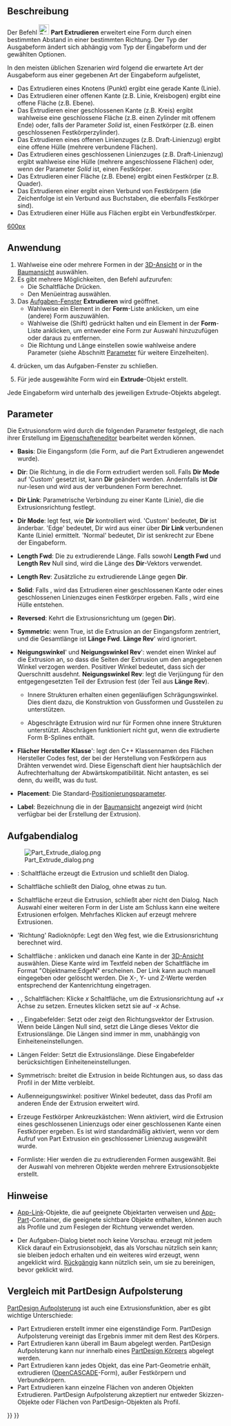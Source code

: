 <languages/>
{{Docnav/de
|[[Part_Builder/de|Formgenerator]]
|[[Part_Revolve/de|Drehen]]
|[[Part_Workbench/de|Part]]
|IconL=Part_Builder.svg
|IconR=Part_Revolve.svg
|IconC=Workbench_Part.svg
}}

{{GuiCommand/de
|Name=Part Extrude
|Name/de=Part Extrudieren
|MenuLocation=Part → Extrudieren...
|Workbenches=[[Part_Workbench/de|Part]]
|SeeAlso=[[Draft_Trimex/de|Draft Trimex]], [[PartDesign_Pad/de|PartDesign Pad]]
}}

<span id="Description"></span>
== Beschreibung ==

Der Befehl [[Image:Part_Extrude.svg|24px]] '''Part Extrudieren''' erweitert eine Form durch einen bestimmten Abstand in einer bestimmten Richtung. Der Typ der Ausgabeform ändert sich abhängig vom Typ der Eingabeform und der gewählten Optionen.

In den meisten üblichen Szenarien wird folgend die erwartete Art der Ausgabeform aus einer gegebenen Art der Eingabeform aufgelistet, 
* Das Extrudieren eines Knotens (Punkt) ergibt eine gerade Kante (Linie).
* Das Extrudieren einer offenen Kante (z.B. Linie, Kreisbogen) ergibt eine offene Fläche (z.B. Ebene).
* Das Extrudieren einer geschlossenen Kante (z.B. Kreis) ergibt wahlweise eine geschlossene Fläche (z.B. einen Zylinder mit offenem Ende) oder, falls der Parameter ''Solid'' {{TRUE}} ist, einen Festkörper (z.B. einen geschlossenen Festkörperzylinder).
* Das Extrudieren eines offenen Linienzuges (z.B. Draft-Linienzug) ergibt eine offene Hülle (mehrere verbundene Flächen).
* Das Extrudieren eines geschlossenen Linienzuges (z.B. Draft-Linienzug) ergibt wahlweise eine Hülle (mehrere angeschlossene Flächen) oder, wenn der Parameter ''Solid'' {{TRUE}} ist, einen Festkörper.
* Das Extrudieren einer Fläche (z.B. Ebene) ergibt einen Festkörper (z.B. Quader).
* Das Extrudieren einer {{Button|[[File:Draft_ShapeString.svg|16px]] [[Draft_ShapeString/de|Draft Textform]]}} ergibt einen Verbund von Festkörpern (die Zeichenfolge ist ein Verbund aus Buchstaben, die ebenfalls Festkörper sind).
* Das Extrudieren einer Hülle aus Flächen ergibt ein Verbundfestkörper.

[[image:Part_Extrude_demo.png|600px]]
{{Caption|Beispiele für Extrusionen}}

<span id="Usage"></span>
==Anwendung==

# Wahlweise eine oder mehrere Formen in der [[3D_view/de|3D-Ansicht]] or in the [[Tree_view/de|Baumansicht]] auswählen.
# Es gibt mehrere Möglichkeiten, den Befehl aufzurufen:
#* Die Schaltfläche {{Button|[[Image:Part_Extrude.svg|16px]] [[Part_Extrude/de|Extrudieren...]]}} Drücken.
#* Den Menüeintrag {{MenuCommand|Part → [[Image:Part_Extrude.svg|16px]] Extrudieren...}} auswählen.
# Das [[Task_panel/de|Aufgaben-Fenster]] '''Extrudieren''' wird geöffnet.
#* Wahlweise ein Element in der '''Form'''-Liste anklicken, um eine (andere) Form auszuwählen.
#* Wahlweise die {{KEY|Umschalttaste}} (Shift) gedrückt halten und ein Element in der '''Form'''-Liste anklicken, um entweder eine Form zur Auswahl hinzuzufügen oder daraus zu entfernen.
#* Die Richtung und Länge einstellen sowie wahlweise andere Parameter (siehe Abschnitt [[#Parameter|Parameter]] für weitere Einzelheiten).
# {{Button|OK}} drücken, um das Aufgaben-Fenster zu schließen.
# Für jede ausgewählte Form wird ein '''Extrude'''-Objekt erstellt.

Jede Eingabeform wird unterhalb des jeweiligen Extrude-Objekts abgelegt.

<span id="Parameters"></span>
==Parameter==

Die Extrusionsform wird durch die folgenden Parameter festgelegt, die nach ihrer Erstellung im [[Property_editor/de|Eigenschafteneditor]] bearbeitet werden können.  

*'''Basis''': Die Eingangsform (die Form, auf die Part Extrudieren angewendet wurde).

*'''Dir''': Die Richtung, in die die Form extrudiert werden soll. Falls '''Dir Mode''' auf 'Custom' gesetzt ist, kann '''Dir''' geändert werden. Andernfalls ist '''Dir''' nur-lesen und wird aus der verbundenen Form berechnet.

*'''Dir Link''': Parametrische Verbindung zu einer Kante (Linie), die die Extrusionsrichtung festlegt.

*'''Dir Mode''': legt fest, wie '''Dir''' kontrolliert wird. 'Custom' bedeutet, '''Dir''' ist änderbar. 'Edge' bedeutet, Dir wird aus einer über '''Dir Link''' verbundenen Kante (Linie) ermittelt. 'Normal' bedeutet, Dir ist senkrecht zur Ebene der Eingabeform.

*'''Length Fwd''': Die zu extrudierende Länge. Falls sowohl '''Length Fwd''' und '''Length Rev''' Null sind, wird die Länge des '''Dir'''-Vektors verwendet.

*'''Length Rev''': Zusätzliche zu extrudierende Länge gegen '''Dir'''.

*'''Solid''': Falls {{TRUE}}, wird das Extrudieren einer geschlossenen Kante oder eines geschlossenen Linienzuges einen Festkörper ergeben. Falls {{FALSE}}, wird eine Hülle entstehen.

*'''Reversed''': Kehrt die Extrusionsrichtung um (gegen '''Dir''').

*'''Symmetric''': wenn True, ist die Extrusion an der Eingangsform zentriert, und die Gesamtlänge ist '''Länge Fwd'''. '''Länge Rev'''' wird ignoriert.

*'''Neigungswinkel'''' und '''Neigungswinkel Rev'''': wendet einen Winkel auf die Extrusion an, so dass die Seiten der Extrusion um den angegebenen Winkel verzogen werden. Positiver Winkel bedeutet, dass sich der Querschnitt ausdehnt. '''Neigungswinkel Rev''': legt die Verjüngung für den entgegengesetzten Teil der Extrusion fest (der Teil aus '''Länge Rev''').
**{{Version/de|0.20}} Innere Strukturen erhalten einen gegenläufigen Schrägungswinkel. Dies dient dazu, die Konstruktion von Gussformen und Gussteilen zu unterstützen.
**{{VersionMinus/de|0.19}} Abgeschrägte Extrusion wird nur für Formen ohne innere Strukturen unterstützt. Abschrägen funktioniert nicht gut, wenn die extrudierte Form B-Splines enthält. 

*'''Flächer Hersteller Klasse'''': legt den C++ Klassennamen des Flächen Hersteller Codes fest, der bei der Herstellung von Festkörpern aus Drähten verwendet wird. Diese Eigenschaft dient hier hauptsächlich der Aufrechterhaltung der Abwärtskompatibilität. Nicht antasten, es sei denn, du weißt, was du tust.

*'''Placement''': Die Standard-[[Placement/de|Positionierungs]]parameter.

*'''Label''': Bezeichnung die in der [[Tree_view/de|Baumansicht]] angezeigt wird (nicht verfügbar bei der Erstellung der Extrusion).

<span id="Task_dialog"></span>
== Aufgabendialog ==

[[Image:Part_Extrude_dialog.png|thumb|right]]

* {{Button|OK}}: Schaltfläche erzeugt die Extrusion und schließt den Dialog.

* {{Button|Schließen}} Schaltfläche schließt den Dialog, ohne etwas zu tun.

* {{Button|Anwenden}} Schaltfläche erzeut die Extrusion, schließt aber nicht den Dialog. Nach Auswahl einer weiteren Form in der Liste am Schluss kann eine weitere Extrusionen erfolgen. Mehrfaches Klicken auf {{Button|Apply}} erzeugt mehrere Extrusionen.

* 'Richtung' Radioknöpfe: Legt den Weg fest, wie die Extrusionsrichtung berechnet wird. 

* Schaltfläche {{Button|Auswählen}}: anklicken und danach eine Kante in der [[3D_view/de|3D-Ansicht]] auswählen. Diese Kante wird im Textfeld neben der Schaltfläche im Format "Objektname:EdgeN" erscheinen. Der Link kann auch manuell eingegeben oder gelöscht werden. Die X-, Y-  und Z-Werte werden entsprechend der Kantenrichtung eingetragen.

* {{Button|X}}, {{Button|Y}}, {{Button|Z}} Schaltflächen: Klicke ''x'' Schaltfläche, um die Extrusionsrichtung auf +''x'' Achse zu setzen. Erneutes klicken setzt sie auf -''x'' Achse. 

* {{Button|X}}, {{Button|Y}}, {{Button|Z}} Eingabefelder: Setzt oder zeigt den Richtungsvektor der Extrusion. Wenn beide Längen Null sind, setzt die Länge dieses Vektor die Extrusionslänge. Die Längen sind immer in mm, unabhängig von Einheiteneinstellungen.

* Längen Felder: Setzt die Extrusionslänge. Diese Eingabefelder berücksichtigen Einheiteneinstellungen.

* Symmetrisch: breitet die Extrusion in beide Richtungen aus, so dass das Profil in der Mitte verbleibt.

* Außenneigungswinkel: positiver Winkel bedeutet, dass das Profil am anderen Ende der Extrusion erweitert wird.

* Erzeuge Festkörper Ankreuzkästchen: Wenn aktiviert, wird die Extrusion eines geschlossenen Linienzugs oder einer geschlossenen Kante einen Festkörper ergeben. Es ist wird standardmäßig aktiviert, wenn vor dem Aufruf von Part Extrusion ein geschlossener Linienzug ausgewählt wurde.

* Formliste: Hier werden die zu extrudierenden Formen ausgewählt. Bei der Auswahl von mehreren Objekte werden mehrere Extrusionsobjekte erstellt.

<span id="Notes"></span>
==Hinweise==

* [[App_Link/de|App-Link]]-Objekte, die auf geeignete Objektarten verweisen und [[App_Part/de|App-Part]]-Container, die geeignete sichtbare Objekte enthalten, können auch als Profile und zum Feslegen der Richtung verwendet werden. {{Version/de|0.20}}

* Der Aufgaben-Dialog bietet noch keine Vorschau. {{Button|Anwenden}} erzeugt mit jedem Klick darauf ein Extrusionsobjekt, das als Vorschau nützlich sein kann; sie bleiben jedoch erhalten und ein weiteres wird erzeugt, wenn {{Button|OK}} angeklickt wird. [[Std Undo/de|Rückgängig]] kann nützlich sein, um sie zu bereinigen, bevor {{Button|OK}} geklickt wird.

<span id="Comparison_with_PartDesign_Pad"></span>
==Vergleich mit PartDesign Aufpolsterung==

[[PartDesign_Pad/de|PartDesign Aufpolsterung]] ist auch eine  Extrusionsfunktion, aber es gibt wichtige Unterschiede:

* Part Extrudieren erstellt immer eine eigenständige Form. PartDesign Aufpolsterung vereinigt das Ergebnis immer mit dem Rest des Körpers.
* Part Extrudieren kann überall im Baum abgelegt werden. PartDesign Aufpolsterung kann nur innerhalb eines [[PartDesign_Body/de|PartDesign Körpers]] abgelegt werden.
* Part Extrudieren kann jedes Objekt, das eine Part-Geometrie enhält, extrudieren ([[OpenCASCADE/de|OpenCASCADE]]-Form), außer Festkörpern und Verbundkörpern.
* Part Extrudieren kann einzelne Flächen von anderen Objekten Extrudieren. PartDesign Aufpolsterung akzeptiert nur entweder Skizzen-Objekte oder Flächen von PartDesign-Objekten als Profil.


{{Docnav/de
|[[Part_Builder/de|Formgenerator]]
|[[Part_Revolve/de|Drehen]]
|[[Part_Workbench/de|Part]]
|IconL=Part_Builder.svg
|IconR=Part_Revolve.svg
|IconC=Workbench_Part.svg
}}

{{Part_Tools_navi{{#translation:}}}}
{{Userdocnavi{{#translation:}}}}